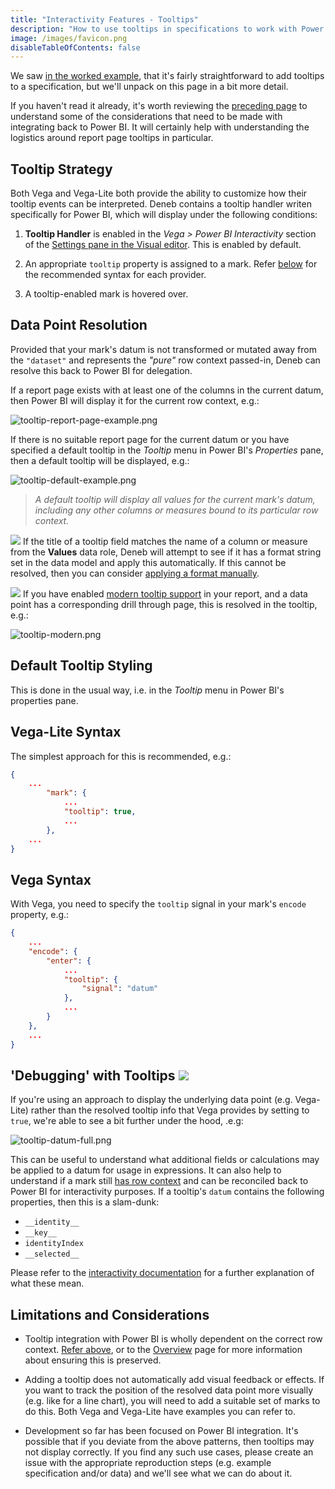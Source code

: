 ```yaml
---
title: "Interactivity Features - Tooltips"
description: "How to use tooltips in specifications to work with Power BI."
image: /images/favicon.png
disableTableOfContents: false
---
```



We saw [in the worked example](simple-worked-example#adding-tooltips), that it's fairly straightforward to add tooltips to a specification, but we'll unpack on this page in a bit more detail.

If you haven't read it already, it's worth reviewing the [preceding page](interactivity-features-overview) to understand some of the considerations that need to be made with integrating back to Power BI. It will certainly help with understanding the logistics around report page tooltips in particular.

## Tooltip Strategy

Both <OutboundLink href="https://github.com/vega/vega-tooltip/blob/master/docs/creating_your_tooltip.md#step-4-define-your-tooltip-in-vega-or-vega-lite" target="_blank">Vega</OutboundLink> and <OutboundLink href="https://vega.github.io/vega-lite/docs/tooltip.html" target="_blank">Vega-Lite</OutboundLink> both provide the ability to customize how their tooltip events can be interpreted. Deneb contains a tooltip handler writen specifically for Power BI, which will display under the following conditions:

1. **Tooltip Handler** is enabled in the _Vega > Power BI Interactivity_ section of the [Settings pane in the Visual editor](visual-editor#settings-tab). This is enabled by default.

2. An appropriate `tooltip` property is assigned to a mark. Refer [below](#vega-lite-syntax) for the recommended syntax for each provider.

3. A tooltip-enabled mark is hovered over.

## Data Point Resolution

Provided that your mark's datum is not transformed or mutated away from the `"dataset"` and represents the _"pure"_ row context passed-in, Deneb can resolve this back to Power BI for delegation.

If a report page exists with at least one of the columns in the current datum, then Power BI will display it for the current row context, e.g.:

![tooltip-report-page-example.png](/images/interactivity/tooltip-report-page-example.png "Deneb resolving a mark's datum back to a report page tooltip.")

If there is no suitable report page for the current datum or you have specified a default tooltip in the _Tooltip_ menu in Power BI's _Properties_ pane, then a default tooltip will be displayed, e.g.:

![tooltip-default-example.png](/images/interactivity/tooltip-default-example.png "Deneb resolving a mark's datum back to a default tooltip.")

> _A default tooltip will display all values for the current mark's datum, including any other columns or measures bound to its particular row context._

![](https://img.shields.io/badge/-%E2%89%A5%200.4-lightgrey) If the title of a tooltip field matches the name of a column or measure from the **Values** data role, Deneb will attempt to see if it has a format string set in the data model and apply this automatically. If this cannot be resolved, then you can consider [applying a format manually](/formatting-values).

![](https://img.shields.io/badge/-%E2%89%A5%200.6-lightgrey) If you have enabled [modern tooltip support](https://docs.microsoft.com/en-us/power-bi/create-reports/desktop-visual-tooltips) in your report, and a data point has a corresponding drill through page, this is resolved in the tooltip, e.g.:

![tooltip-modern.png](/images/interactivity/tooltip-modern.png "Deneb resolving a mark's datum back to a default tooltip. In this case, modern tooltip support is enabled, and a drill through page is available.")

## Default Tooltip Styling

This is done in the usual way, i.e. in the _Tooltip_ menu in Power BI's properties pane.

## Vega-Lite Syntax

The <OutboundLink href="https://vega.github.io/vega-lite/docs/tooltip.html#encoding" target="_blank">simplest approach for this</OutboundLink> is recommended, e.g.:

```json
{
    ...
        "mark": {
            ...
            "tooltip": true,
            ...
        },
    ...
}
```

## Vega Syntax

With Vega, you need to specify the `tooltip` signal in your mark's `encode` property, e.g.:

```json
{
    ...
    "encode": {
        "enter": {
            ...
            "tooltip": {
                "signal": "datum"
            },
            ...
        }
    },
    ...
}
```

## 'Debugging' with Tooltips ![](https://img.shields.io/badge/-%E2%89%A5%200.5-lightgrey)

If you're using an approach to display the underlying data point (<OutboundLink href="https://vega.github.io/vega-lite/docs/tooltip.html#data" target="_blank">e.g. Vega-Lite</OutboundLink>) rather than the resolved tooltip info that Vega provides by setting to `true`, we're able to see a bit further under the hood, .e.g:

![tooltip-datum-full.png](/images/interactivity/tooltip-datum-full.png "The raw underlying tooltip datum exposes additional properties.")

This can be useful to understand what additional fields or calculations may be applied to a datum for usage in expressions. It can also help to understand if a mark still [has row context](/interactivity-features-overview/#reconciliation-of-data-andor-row-context) and can be reconciled back to Power BI for interactivity purposes. If a tooltip's `datum` contains the following properties, then this is a slam-dunk:

-   `__identity__`
-   `__key__`
-   `identityIndex`
-   `__selected__`

Please refer to the [interactivity documentation](/interactivity-features-overview/#additional-datum-fields) for a further explanation of what these mean.

## Limitations and Considerations

-   Tooltip integration with Power BI is wholly dependent on the correct row context. [Refer above](#data-point-resolution), or to the [Overview](interactivity-features-overview) page for more information about ensuring this is preserved.

-   Adding a tooltip does not automatically add visual feedback or effects. If you want to track the position of the resolved data point more visually (e.g. like for a line chart), you will need to add a suitable set of marks to do this. Both <OutboundLink href="https://vega.github.io/vega/examples/" target="_blank">Vega</OutboundLink> and <OutboundLink href="https://vega.github.io/vega-lite/examples/" target="_blank">Vega-Lite</OutboundLink> have examples you can refer to.

-   Development so far has been focused on Power BI integration. It's possible that if you deviate from the above patterns, then tooltips may not display correctly. If you find any such use cases, please <OutboundLink href="https://github.com/deneb-viz/deneb/issues" target="_blank">create an issue</OutboundLink> with the appropriate reproduction steps (e.g. example specification and/or data) and we'll see what we can do about it.
